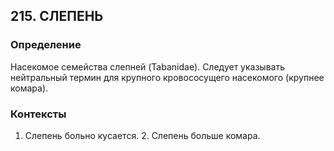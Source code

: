 ## 215. СЛЕПЕНЬ
### Определение
Насекомое семейства слепней (Tabanidae). Следует указывать нейтральный термин для крупного кровососущего насекомого (крупнее комара).

### Контексты
1. Слепень больно кусается. 2. Слепень больше комара.

